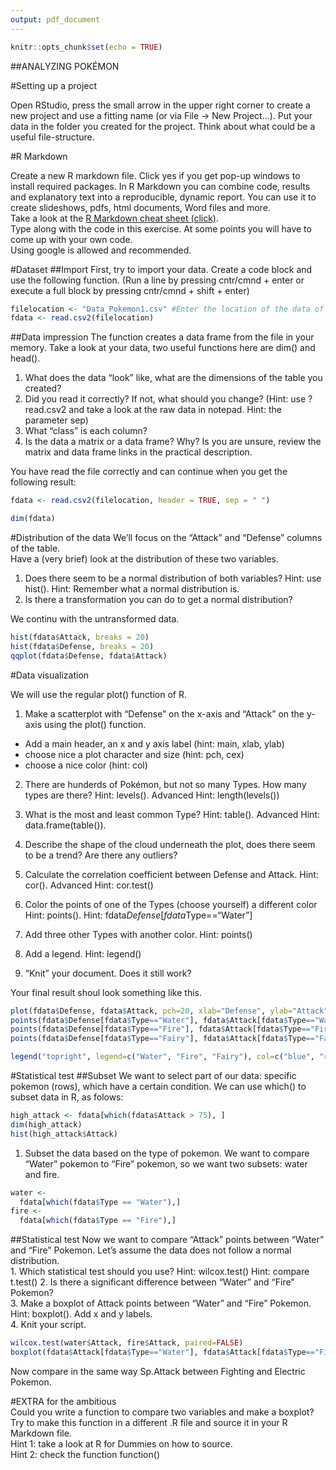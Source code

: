 ```yaml
---
output: pdf_document
---
```


```r
knitr::opts_chunk$set(echo = TRUE)
```

##ANALYZING POKÉMON

#Setting up a project

Open RStudio, press the small arrow in the upper right corner to create a new project and use a fitting name (or via File -> New Project...).
Put your data in the folder you created for the project. Think about what could be a useful file-structure.

#R Markdown

Create a new R markdown file. Click yes if you get pop-up windows to install required packages.
In R Markdown you can combine code, results and explanatory text into a reproducible, dynamic report. You can use it to create slideshows, pdfs, html documents, Word files and more.  
Take a look at the [R Markdown cheat sheet (click)](https://www.rstudio.com/wp-content/uploads/2015/02/rmarkdown-cheatsheet.pdf).   
Type along with the code in this exercise. At some points you will have to come up with your own code.     
Using google is allowed and recommended.   
   
    
#Dataset
##Import
First, try to import your data. Create a code block and use the following function.
(Run a line by pressing cntr/cmnd + enter or execute a full block by pressing cntr/cmnd + shift + enter)
```r
filelocation <- "Data_Pokemon1.csv" #Enter the location of the data of your computer here.
fdata <- read.csv2(filelocation)
```

##Data impression
The function creates a data frame from the file in your memory. Take a look at your data, two useful functions here are dim() and head().  
  
1. What does the data "look" like, what are the dimensions of the table you created?   
2. Did you read it correctly? If not, what should you change? (Hint: use ?read.csv2 and take a look at the raw data in notepad. Hint: the parameter sep)
3. What "class" is each column?  
4. Is the data a matrix or a data frame? Why? Is you are unsure, review the matrix and data frame links in the practical description.  
  
    
You have read the file correctly and can continue when you get the following result:
```r
fdata <- read.csv2(filelocation, header = TRUE, sep = " ")
```

```r
dim(fdata)
```
  
  
\newpage
#Distribution of the data
We'll focus on the "Attack" and "Defense" columns of the table.  
Have a (very brief) look at the distribution of these two variables.  
  
1. Does there seem to be a normal distribution of both variables? Hint: use hist(). Hint: Remember what a normal distribution is.   
2. Is there a transformation you can do to get a normal distribution?    
  
We continu with the untransformed data.

```r
hist(fdata$Attack, breaks = 20)
hist(fdata$Defense, breaks = 20)
qqplot(fdata$Defense, fdata$Attack)
```


\newpage
#Data visualization

We will use the regular plot() function of R.

1. Make a scatterplot with "Defense" on the x-axis and "Attack" on the y-axis using the plot() function.

  - Add a main header, an x and y axis label (hint: main, xlab, ylab)
  - choose nice a plot character and size  (hint: pch, cex)
  - choose a nice color (hint: col)

2. There are hunderds of Pokémon, but not so many Types. How many types are there? Hint: levels(). Advanced Hint: length(levels())

3. What is the most and least common Type? Hint: table(). Advanced Hint: data.frame(table()).

4. Describe the shape of the cloud underneath the plot, does there seem to be a trend? Are there any outliers?  

5. Calculate the correlation coefficient between Defense and Attack. Hint: cor(). Advanced Hint: cor.test() 

6. Color the points of one of the Types (choose yourself) a different color
Hint: points(). Hint: fdata$Defense[fdata$Type=="Water"]

7. Add three other Types with another color. Hint: points()

8. Add a legend. Hint: legend()

9. "Knit" your document. Does it still work?  
  
  
Your final result shoul look something like this.  
```r
plot(fdata$Defense, fdata$Attack, pch=20, xlab="Defense", ylab="Attack", main="Pokémon")
points(fdata$Defense[fdata$Type=="Water"], fdata$Attack[fdata$Type=="Water"], pch=20, col="blue")
points(fdata$Defense[fdata$Type=="Fire"], fdata$Attack[fdata$Type=="Fire"], pch=20, col="red")
points(fdata$Defense[fdata$Type=="Fairy"], fdata$Attack[fdata$Type=="Fairy"], pch=20, col="pink")

legend("topright", legend=c("Water", "Fire", "Fairy"), col=c("blue", "red", "pink"), pch=20)
```


\newpage
#Statistical test
##Subset
We want to select part of our data: specific pokemon (rows), which have a certain condition. We can use which() to subset data in R, as folows:  
```r
high_attack <- fdata[which(fdata$Attack > 75), ]
dim(high_attack)
hist(high_attack$Attack)
```
  
1. Subset the data based on the type of pokemon. We want to compare "Water" pokemon to "Fire" pokemon, so we want two subsets: water and fire.
```r
water <-
  fdata[which(fdata$Type == "Water"),]
fire <-
  fdata[which(fdata$Type == "Fire"),]
```
  
  
##Statistical test
Now we want to compare "Attack" points between "Water" and "Fire" Pokemon. Let's assume the data does not follow a normal distribution.  
1. Which statistical test should you use?  Hint: wilcox.test() Hint: compare t.test()
2. Is there a significant difference between "Water" and "Fire" Pokemon?  
3. Make a boxplot of Attack points between "Water" and "Fire" Pokemon. Hint: boxplot(). Add x and y labels.  
4. Knit your script.  
  
```r
wilcox.test(water$Attack, fire$Attack, paired=FALSE) 
boxplot(fdata$Attack[fdata$Type=="Water"], fdata$Attack[fdata$Type=="Fire"], ylab="Attack", names=c("Water", "Fire"), col=c("blue","red"))
```
  
  
Now compare in the same way Sp.Attack between Fighting and Electric Pokemon.  
  
#EXTRA for the ambitious   
Could you write a function to compare two variables and make a boxplot? Try to make this function in a different .R file and source it in your R Markdown file.   
Hint 1: take a look at R for Dummies on how to source.   
Hint 2: check the function function()


